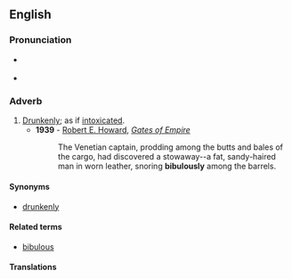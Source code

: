 ==English==

===Pronunciation===
* {{a|RP|US}} {{IPA|/ˈbɪbjʊləsli/}}
* {{audio|en-us-bibulously.ogg|Audio (US)}}

===Adverb===
{{en-adv}}

# [[drunkenly|Drunkenly]]; as if [[intoxicated]].
#*'''1939''' - [[w:Robert E. Howard|Robert E. Howard]], ''[[s:Gates of Empire|Gates of Empire]]''
#*:The Venetian captain, prodding among the butts and bales of the cargo, had discovered a stowaway--a fat, sandy-haired man in worn leather, snoring '''bibulously''' among the barrels.

====Synonyms====
* {{sense|drunkenly}} [[drunkenly]]

====Related terms====
* [[bibulous]]

====Translations====
{{trans-top|drunkenly; as if intoxicated}}
{{trans-mid}}
{{trans-bottom}}
